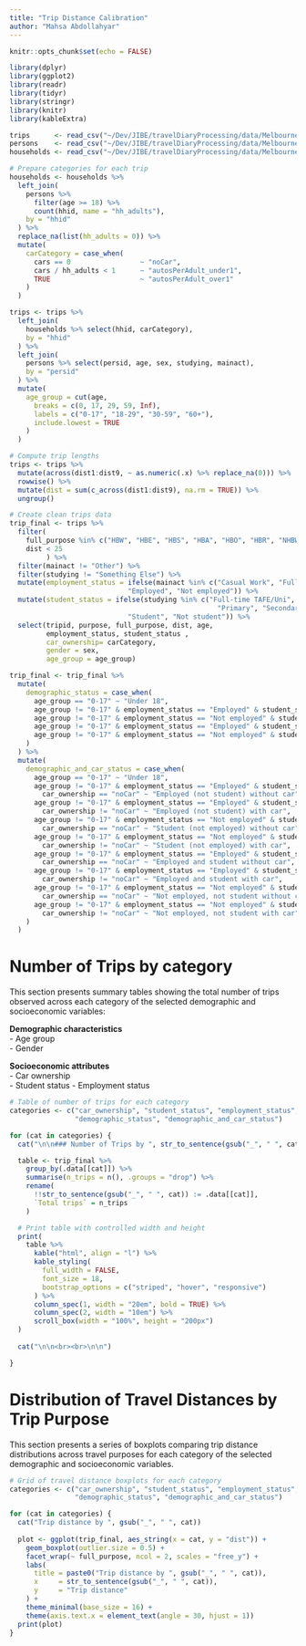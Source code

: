```yaml
---
title: "Trip Distance Calibration"
author: "Mahsa Abdollahyar"
---
```


```r
knitr::opts_chunk$set(echo = FALSE)

library(dplyr)
library(ggplot2)
library(readr)
library(tidyr)
library(stringr)
library(knitr)
library(kableExtra)

trips      <- read_csv("~/Dev/JIBE/travelDiaryProcessing/data/Melbourne/trips.csv")
persons    <- read_csv("~/Dev/JIBE/travelDiaryProcessing/data/Melbourne/persons.csv")
households <- read_csv("~/Dev/JIBE/travelDiaryProcessing/data/Melbourne/households.csv")

```

```r

# Prepare categories for each trip
households <- households %>%
  left_join(
    persons %>%
      filter(age >= 18) %>%
      count(hhid, name = "hh_adults"),
    by = "hhid"
  ) %>%
  replace_na(list(hh_adults = 0)) %>%
  mutate(
    carCategory = case_when(
      cars == 0                 ~ "noCar",
      cars / hh_adults < 1      ~ "autosPerAdult_under1",
      TRUE                      ~ "autosPerAdult_over1"
    )
  )

trips <- trips %>%
  left_join(
    households %>% select(hhid, carCategory),
    by = "hhid"
  ) %>% 
  left_join(
    persons %>% select(persid, age, sex, studying, mainact),
    by = "persid"
  ) %>%
  mutate(
    age_group = cut(age,
      breaks = c(0, 17, 29, 59, Inf),
      labels = c("0-17", "18-29", "30-59", "60+"),
      include.lowest = TRUE
    )
  )

# Compute trip lengths
trips <- trips %>%
  mutate(across(dist1:dist9, ~ as.numeric(.x) %>% replace_na(0))) %>%
  rowwise() %>%
  mutate(dist = sum(c_across(dist1:dist9), na.rm = TRUE)) %>%
  ungroup()

# Create clean trips data
trip_final <- trips %>%  
  filter(
    full_purpose %in% c("HBW", "HBE", "HBS", "HBA", "HBO", "HBR", "NHBW", "NHBO"), 
    dist < 25
         ) %>% 
  filter(mainact != "Other") %>% 
  filter(studying != "Something Else") %>% 
  mutate(employment_status = ifelse(mainact %in% c("Casual Work", "Full-time Work", "Part-time Work"),
                             "Employed", "Not employed")) %>% 
  mutate(student_status = ifelse(studying %in% c("Full-time TAFE/Uni", "Part-time TAFE/Uni", 
                                                   "Primary", "Secondary"),
                             "Student", "Not student")) %>% 
  select(tripid, purpose, full_purpose, dist, age,
         employment_status, student_status ,
         car_ownership= carCategory,  
         gender = sex, 
         age_group = age_group)

trip_final <- trip_final %>%
  mutate(
    demographic_status = case_when(
      age_group == "0-17" ~ "Under 18",
      age_group != "0-17" & employment_status == "Employed" & student_status == "Not student" ~ "Employed (not student)",
      age_group != "0-17" & employment_status == "Not employed" & student_status == "Student" ~ "Student (not employed)",
      age_group != "0-17" & employment_status == "Employed" & student_status == "Student" ~ "Employed and student",
      age_group != "0-17" & employment_status == "Not employed" & student_status == "Not student" ~ "Not employed, not student"
    )
  ) %>%
  mutate(
    demographic_and_car_status = case_when(
      age_group == "0-17" ~ "Under 18",
      age_group != "0-17" & employment_status == "Employed" & student_status == "Not student" &
        car_ownership == "noCar" ~ "Employed (not student) without car",
      age_group != "0-17" & employment_status == "Employed" & student_status == "Not student" & 
        car_ownership != "noCar" ~ "Employed (not student) with car",
      age_group != "0-17" & employment_status == "Not employed" & student_status == "Student" & 
        car_ownership == "noCar" ~ "Student (not employed) without car",
      age_group != "0-17" & employment_status == "Not employed" & student_status == "Student" & 
        car_ownership != "noCar" ~ "Student (not employed) with car",
      age_group != "0-17" & employment_status == "Employed" & student_status == "Student" & 
        car_ownership == "noCar" ~ "Employed and student without car",
      age_group != "0-17" & employment_status == "Employed" & student_status == "Student" & 
        car_ownership != "noCar" ~ "Employed and student with car",
      age_group != "0-17" & employment_status == "Not employed" & student_status == "Not student" & 
        car_ownership == "noCar" ~ "Not employed, not student without carr",
      age_group != "0-17" & employment_status == "Not employed" & student_status == "Not student" & 
        car_ownership != "noCar" ~ "Not employed, not student with car"
    )
  )


``` 

# Number of Trips by category

This section presents summary tables showing the total number of trips observed across each category of the selected demographic and socioeconomic variables:

 **Demographic characteristics**   
 - Age group  
 - Gender

**Socioeconomic attributes**  
- Car ownership  
- Student status
- Employment status

```r

# Table of number of trips for each category
categories <- c("car_ownership", "student_status", "employment_status", "age_group", "gender", 
                "demographic_status", "demographic_and_car_status")

for (cat in categories) {
  cat("\n\n### Number of Trips by ", str_to_sentence(gsub("_", " ", cat)), "\n\n")

  table <- trip_final %>%
    group_by(.data[[cat]]) %>%
    summarise(n_trips = n(), .groups = "drop") %>% 
    rename(
      !!str_to_sentence(gsub("_", " ", cat)) := .data[[cat]],
      `Total trips` = n_trips
    )

  # Print table with controlled width and height
  print(
    table %>%
      kable("html", align = "l") %>%
      kable_styling(
        full_width = FALSE,
        font_size = 18,
        bootstrap_options = c("striped", "hover", "responsive")
      ) %>%
      column_spec(1, width = "20em", bold = TRUE) %>%
      column_spec(2, width = "10em") %>%
      scroll_box(width = "100%", height = "200px")
  )
  
  cat("\n\n<br><br>\n\n")

}

```

# Distribution of Travel Distances by Trip Purpose

This section presents a series of boxplots comparing trip distance distributions across travel purposes for each category of the selected demographic and socioeconomic variables.

```r

# Grid of travel distance boxplots for each category
categories <- c("car_ownership", "student_status", "employment_status", "age_group", "gender", 
                "demographic_status", "demographic_and_car_status")

for (cat in categories) {
  cat("Trip distance by ", gsub("_", " ", cat))
  
  plot <- ggplot(trip_final, aes_string(x = cat, y = "dist")) +
    geom_boxplot(outlier.size = 0.5) +
    facet_wrap(~ full_purpose, ncol = 2, scales = "free_y") +
    labs(
      title = paste0("Trip distance by ", gsub("_", " ", cat)),
      x     = str_to_sentence(gsub("_", " ", cat)),
      y     = "Trip distance"
    ) +
    theme_minimal(base_size = 16) +
    theme(axis.text.x = element_text(angle = 30, hjust = 1))
  print(plot)
}

```
